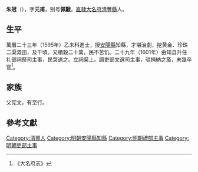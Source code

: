 '''朱冠'''（{{bd|1556年||1605年||}}），字'''元甫'''，别号'''佩黻'''，[[直隸|直隸]][[大名府|大名府]][[清豐縣|清豐縣]]人。

== 生平 ==
萬曆二十三年（1595年）乙未科進士，授[[安陽縣|安陽縣]]知縣，才堪治劇，挖黄金、珍珠二渠溉田，及千頃。又積榖二十萬，民不苦饥。二十九年（1601年）由知县升任礼部祠祭司主事，民哭送之。立祠渠上。調吏部文選司主事，驳捐納之濫，未幾卒官<ref>《大名府志》</ref>。

== 家族 ==
父宪文，有至行。

==參考文獻==
{{reflist}}

{{萬曆二十三年乙未科殿試金榜}}

{{Authority control}}

{{DEFAULTSORT:Zhu朱}}
[[Category:清豐人|Category:清豐人]]
[[Category:明朝安陽縣知縣|Category:明朝安陽縣知縣]]
[[Category:明朝禮部主事|Category:明朝禮部主事]]
[[Category:明朝吏部主事|Category:明朝吏部主事]]